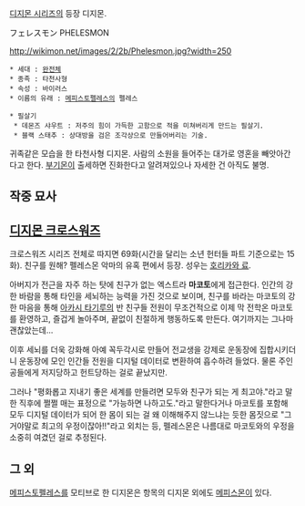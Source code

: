 [[디지몬 시리즈]]의 등장 디지몬.

フェレスモン
PHELESMON

http://wikimon.net/images/2/2b/Phelesmon.jpg?width=250

 * 세대 : [[완전체]]
 * 종족 : 타천사형
 * 속성 : 바이러스
 * 이름의 유래 : [[메피스토펠레스]]의 펠레스

 * 필살기
  * 데몬즈 샤우트 : 저주의 힘이 가득한 고함으로 적을 미쳐버리게 만드는 필살기.
  * 블랙 스태추 : 상대방을 검은 조각상으로 만들어버리는 기술.

귀족같은 모습을 한 타천사형 디지몬.
사람의 소원을 들어주는 대가로 영혼을 빼앗아간다고 한다. [[부기몬]]이 출세하면 진화한다고 알려져있으나 자세한 건 아직도 불명.


== 작중 묘사 ==


== [[디지몬 크로스워즈]] ==

크로스워즈 시리즈 전체로 따지면 69화(시간을 달리는 소년 헌터들 파트 기준으로는 15화). 친구를 원해? 펠레스몬 악마의 유혹 편에서 등장. 성우는 [[호리카와 료]].

아버지가 전근을 자주 하는 탓에 친구가 없는 엑스트라 '''마코토'''에게 접근한다. 인간의 강한 바람을 통해 타인을 세뇌하는 능력을 가진 것으로 보이며, 친구를 바라는 마코토의 강한 마음을 통해 [[아카시 타기루]]의 반 친구들 전원이 무조건적으로 이제 막 전학온 마코토를 환영하고, 즐겁게 놀아주며, 끝없이 친절하게 행동하도록 만든다. 여기까지는 그나마 괜찮았는데...

이후 세뇌를 더욱 강화해 아예 꼭두각시로 만들어 전교생을 강제로 운동장에 집합시키더니 운동장에 모인 인간들 전원을 디지털 데이터로 변환하여 흡수하려 들었다. 물론 주인공들에게 저지당하고 헌트당하는 걸로 끝났지만.

그러나 "평화롭고 지내기 좋은 세계를 만들려면 모두와 친구가 되는 게 최고야."라고 말한 직후에 쩔쩔 매는 표정으로 "가능하면 나하고도."라고 말한다거나 마코토를 포함해 모두 디지털 데이터가 되어 한 몸이 되는 걸 왜 이해해주지 않느냐는 듯한 몸짓으로 "그거야말로 최고의 우정이잖아!!"라고 외치는 등, 펠레스몬은 나름대로 마코토와의 우정을 소중히 여겼던 걸로 추정된다.

== 그 외 ==

[[메피스토펠레스]]를 모티브로 한 디지몬은 항목의 디지몬 외에도 [[메피스몬]]이 있다.
